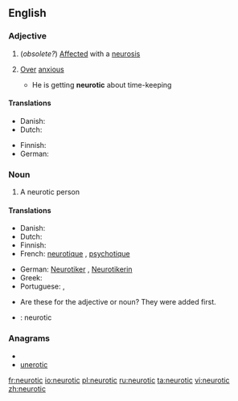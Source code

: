 ==English==

===Adjective===
{{en-adj}}

# (''obsolete?'') [[affected|Affected]] with a [[neurosis]]
# {{informal}} [[over|Over]] [[anxious]]
#* He is getting '''neurotic''' about time-keeping

====Translations====
{{trans-top|Overanxious}}
* Danish: {{t|da|neurotisk}}
* Dutch: {{t+|nl|neurotisch}}
{{trans-mid}}
* Finnish: {{t+|fi|neuroottinen}}
* German: {{t+|de|neurotisch}}
{{trans-bottom}}

===Noun===
{{en-noun}}

# A neurotic person

====Translations====
{{trans-top|neurotic person}}
* Danish: {{t|da|neurotiker}}
* Dutch: {{t|nl|neuroot|m}}
* Finnish: {{t+|fi|neurootikko}}
* French: [[neurotique]] {{m}}, [[psychotique]] {{m}}
{{trans-mid}}
* German: [[Neurotiker]] {{m}}, [[Neurotikerin]] {{f}}
* Greek: {{t|el|νευρωτικός|m|tr=nevrotikós}}
* Portuguese: {{t-|pt|neurótico|m}}, {{t-|pt|neurótica|f}}
{{trans-bottom}}

{{checktrans}}
* Are these for the adjective or noun? They were added first.
* {{ttbc|Interlingua}}: neurotic

===Anagrams===
* {{alphagram|ceinortu}}
* [[unerotic#English|unerotic]]

[[fr:neurotic]]
[[io:neurotic]]
[[pl:neurotic]]
[[ru:neurotic]]
[[ta:neurotic]]
[[vi:neurotic]]
[[zh:neurotic]]